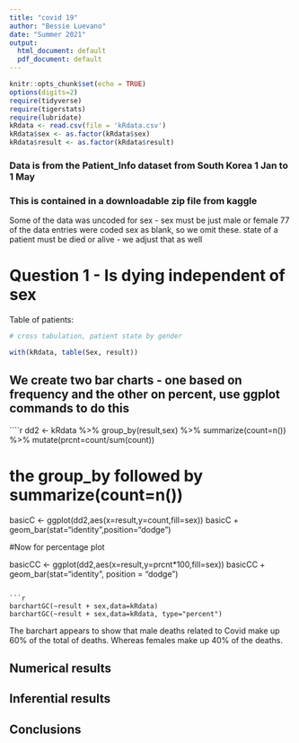 ```yaml
---
title: "covid 19"
author: "Bessie Luevano"
date: "Summer 2021"
output:
  html_document: default
  pdf_document: default
---
```


```r
knitr::opts_chunk$set(echo = TRUE)
options(digits=2)
require(tidyverse)
require(tigerstats)
require(lubridate)
kRdata <- read.csv(file = 'kRdata.csv')
kRdata$sex <- as.factor(kRdata$sex)
kRdata$result <- as.factor(kRdata$result)
```
### Data is from the Patient_Info dataset from South Korea 1 Jan to 1 May 
### This is contained in a downloadable zip file from kaggle

Some of the data was uncoded for sex - sex must be just male or female
77 of the data entries were coded sex  as blank, so we omit these.
state of a patient must be died or alive - we adjust that as well   
  
# Question 1 - Is dying independent of sex




Table of patients:
```r

# cross tabulation, patient state by gender

with(kRdata, table(Sex, result))

```

## We create two bar charts - one based on frequency and the other on percent, use ggplot commands to do this

````r
dd2 <- kRdata %>% group_by(result,sex) %>% summarize(count=n()) %>% mutate(prcnt=count/sum(count))


# the group_by followed by summarize(count=n())

basicC <- ggplot(dd2,aes(x=result,y=count,fill=sex))
basicC + geom_bar(stat="identity",position="dodge")

#Now for percentage plot

basicCC <- ggplot(dd2,aes(x=result,y=prcnt*100,fill=sex)) 
basicCC + geom_bar(stat="identity", position = "dodge")
```

```r
barchartGC(~result + sex,data=kRdata)
barchartGC(~result + sex,data=kRdata, type="percent")

```  

The barchart appears to show that male deaths related to Covid make up 60% of the total of deaths. Whereas females make up 40% of the deaths.



  
## Numerical results


## Inferential results 




## Conclusions

